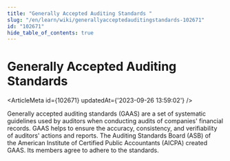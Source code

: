 ```yaml
---
title: "Generally Accepted Auditing Standards "
slug: "/en/learn/wiki/generallyacceptedauditingstandards-102671"
id: "102671"
hide_table_of_contents: true
---
```



# Generally Accepted Auditing Standards 

<ArticleMeta id={102671} updatedAt={'2023-09-26 13:59:02'} />
<div className='border-solid border-b border-t-0 my-4 border-[var(--ifm-color-gray-300)]' />

Generally accepted auditing standards (GAAS) are a set of systematic guidelines used by auditors when conducting audits of companies' financial records. GAAS helps to ensure the accuracy, consistency, and verifiability of auditors' actions and reports. The Auditing Standards Board (ASB) of the American Institute of Certified Public Accountants (AICPA) created GAAS. Its members agree to adhere to the standards.
